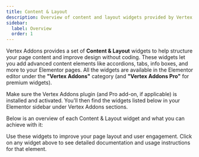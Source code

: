 ```yaml
---
title: Content & Layout
description: Overview of content and layout widgets provided by Vertex Addons for Elementor.
sidebar:
  label: Overview
  order: 1
---
```



Vertex Addons provides a set of **Content & Layout** widgets to help structure your page content and improve design without coding. These widgets let you add advanced content elements like accordions, tabs, info boxes, and more to your Elementor pages. All the widgets are available in the Elementor editor under the **"Vertex Addons"** category (and **"Vertex Addons Pro"** for premium widgets).

<Aside>
Make sure the Vertex Addons plugin (and Pro add-on, if applicable) is installed and activated. You'll then find the widgets listed below in your Elementor sidebar under Vertex Addons sections.
</Aside>

Below is an overview of each Content & Layout widget and what you can achieve with it:

<CardGrid>
  <LinkCard href="./accordion" title="Accordion" description="Collapsible sections to organize content (great for FAQs)."/>
  <LinkCard href="./tabs" title="Tabs" description="Tabbed content areas for switching between different content sections."/>
  <LinkCard href="./toggle" title="Toggle" description="Similar to Accordion but allows multiple sections open at once."/>
  <LinkCard href="./information-box" title="Information Box" description="Icon + text box to highlight information or features."/>
  <LinkCard href="./notice-box" title="Notice Box" description="Stylized notice box with icon and text for announcements."/>
  <LinkCard href="./alert-box" title="Alert Box" description="Attention-grabbing alert box with message and optional close button."/>
  <LinkCard href="./fancy-text" title="Fancy Text" description="Animated text that cycles through words with creative effects."/>
  <LinkCard href="./creative-button" title="Creative Button" description="Buttons with unique hover animations to enhance calls-to-action."/>
  <LinkCard href="./flip-box" title="Flip Box" description="Content box that flips on hover to reveal additional content on the back."/>
  <LinkCard href="./price-box" title="Price Box" description="Pricing table card showing price, features, and a signup button."/>
  <LinkCard href="./slides" title="Slides" description="Image/content slideshow with headings, text, and optional call-to-action."/>
</CardGrid>

Use these widgets to improve your page layout and user engagement. Click on any widget above to see detailed documentation and usage instructions for that element.

